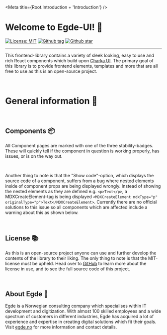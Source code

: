 
<Meta title={Root.Introduction + 'Introduction'} />

# Welcome to Egde-UI! 👋

<!-- Badge URL where created with https://shields.io/ -->

[![License: MIT](https://img.shields.io/badge/License-MIT-green.svg)](https://github.com/EgdeConsulting/egde-components/blob/main/LICENSE)
[![Github tag](https://img.shields.io/github/v/tag/EgdeConsulting/egde-components?color=green&label=latest%20tag)](https://github.com/EgdeConsulting/egde-components/tags)
[![Github star](https://img.shields.io/github/stars/EgdeConsulting/egde-components?style=social)](https://github.com/EgdeConsulting/egde-components)

<hr />

This frontend-library contains a variety of sleek looking, easy to use and rich React components which
build upon [Charka UI](https://storybook.chakra-ui.com/?path=/story/components-data-display-badge--basic).
The primary goal of this library is to provide frontend elements, templates and more that are all free
to use as this is an open-source project.

<br />

# General information 📃

<br />

## Components 📦

All Component pages are marked with one of the three stability-badges. These will quickly tell if the
component in question is working properly, has issues, or is on the way out.

<ComponentStability variant="stable" />
<ComponentStability variant="unstable" />
<ComponentStability variant="deprecated" />

<br />

Another thing to note is that the "Show code"-option, which displays the source code of a component, suffers
from a bug where nested elements inside of component props are being displayed wrongly. Instead of showing
the nested elements as they are defined e.g. `<p>Text</p>`, a MDXCreateElement-tag is being displayed
`<MDXCreateElement mdxType="p" originalType="p">Text</MDXCreateElement>`. Currently there are no official
solutions to this issue so all components which are affected include a warning about this as shown below.

<div className={'docsPage'}>
    <ChakraProvider theme={styles}>
        <Alert
            description={
                "There is a bug with 'Show Code' where nested components inside of props are being enclosed by a MDXCreateElement-tag."
            }
            status="warning"
            hasNoCloseButton={true}
        />
    </ChakraProvider>
</div>

<br />

## License 📚

As this is an open-source project anyone can use and further develop the contents of the library to their
liking. The only thing to note is that the MIT-license must be upheld. Head over to [GitHub](https://github.com/EgdeConsulting/egde-components/blob/main/LICENSE)
to learn more about the license in use, and to see the full source code of this project.

<br />

## About Egde 💼

Egde is a Norwegian consulting company which specialises within IT development and digitization. With almost
100 skilled employees and a wide spectrum of customers in different industries, Egde has acquired a lot of
experience and expertise in creating digital solutions which fit their goals. Visit [egde.no](https://egde.no/)
for more information and contact details.
